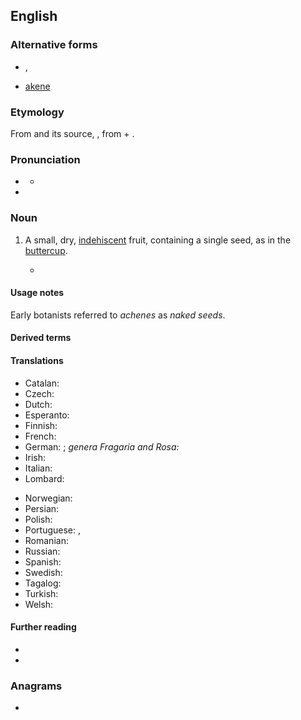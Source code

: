 {{also|achène}}
==English==
{{wikipedia}}

===Alternative forms===
* {{l|en|achaenium}}, {{l|en|achenium}}
* {{qualifier|alternative spelling}} [[akene]]

===Etymology===
From {{bor|en|fr|achène}} and its source, {{der|en|NL.|achena}}, from {{uder|en|grc|ἀ-||a-}} + {{m|grc|χαίνω||to gape}}.

===Pronunciation===
* {{a|UK}} {{IPA|en|/əˈkiːn/}}
** {{audio|en|LL-Q1860 (eng)-Vealhurl-achene.wav|Audio (Southern England)}}
* {{rhymes|en|iːn|s=2}}

===Noun===
{{en-noun}}

# {{lb|en|botany}} A small, dry, [[indehiscent]] fruit, containing a single seed, as in the [[buttercup]].
#* {{quote-book|en|year=2018|author=[[w:Richard Powers|Richard Powers]]|title=[[w:The Overstory|The Overstory]]|publisher=Vintage (2019)|page=37|passage=The mulberry puts forth its messy clusters of '''achenes'''.}}

====Usage notes====
Early botanists referred to ''achenes'' as ''naked seeds''.

====Derived terms====
{{col3|en
|achenocarp
|polyachene
}}

====Translations====
{{trans-top|small dry fruit}}
* Catalan: {{t|ca|aqueni|m}}
* Czech: {{t|cs|nažka|f}}
* Dutch: {{t|nl|dopvrucht|f}}
* Esperanto: {{t|eo|akeno}}
* Finnish: {{t+|fi|pähkylä}}
* French: {{t+|fr|akène|m}}
* German: {{t+|de|Achäne|f}}; ''genera Fragaria and Rosa:'' {{t+|de|Nüsschen|n}}
* Irish: {{t|ga|aicéin|f}}
* Italian: {{t+|it|achenio|m}}
* Lombard: {{t|lmo|achénio|m}}
{{trans-mid}}
* Norwegian: {{t|no|akene|m}}
* Persian: {{t+|fa|فندقه|tr=fandoqe}}
* Polish: {{t+|pl|niełupka|f}}
* Portuguese: {{t+|pt|aquênio|m}}, {{t+|pt|aquénio|m}}
* Romanian: {{t+|ro|achenă|f}}
* Russian: {{t+|ru|семя́нка|f}}
* Spanish: {{t+|es|aquenio|m}}
* Swedish: {{t|sv|nötfrukt|c}}
* Tagalog: {{t|tl|binhimbunga}}
* Turkish: {{t+|tr|aken}}
* Welsh: {{t|cy|achen|m}}
{{trans-bottom}}

====Further reading====
* {{R:Century 1911}}
* {{R:OneLook}}

===Anagrams===
* {{anagrams|en|a=aceehn|Cheena}}